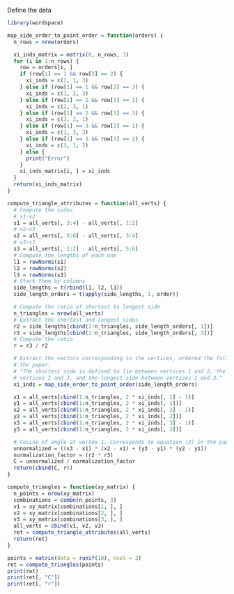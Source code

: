 Define the data

```r
library(wordspace)
```

```r
map_side_order_to_point_order = function(orders) {
  n_rows = nrow(orders)

  xi_inds_matrix = matrix(0, n_rows, 3)
  for (i in 1:n_rows) {
    row = orders[i, ]
    if (row[1] == 1 && row[3] == 2) {
      xi_inds = c(2, 1, 3)
    } else if (row[1] == 1 && row[3] == 3) {
      xi_inds = c(1, 2, 3)
    } else if (row[1] == 2 && row[3] == 1) {
      xi_inds = c(2, 3, 1)
    } else if (row[1] == 2 && row[3] == 3) {
      xi_inds = c(3, 2, 1)
    } else if (row[1] == 3 && row[3] == 1) {
      xi_inds = c(1, 3, 2)
    } else if (row[1] == 3 && row[3] == 2) {
      xi_inds = c(3, 1, 2)
    } else {
      print("Error")
    }
    xi_inds_matrix[i, ] = xi_inds
  }
  return(xi_inds_matrix)
}

compute_triangle_attributes = function(all_verts) {
  # Compute the sides
  # v1-v2
  s1 = all_verts[, 3:4] - all_verts[, 1:2]
  # v2-v3
  s2 = all_verts[, 5:6] - all_verts[, 3:4]
  # v3-v1
  s3 = all_verts[, 1:2] - all_verts[, 5:6]
  # Compute the lengths of each one
  l1 = rowNorms(s1)
  l2 = rowNorms(s2)
  l3 = rowNorms(s3)
  # Stack them by columns
  side_lengths = t(rbind(l1, l2, l3))
  side_length_orders = t(apply(side_lengths, 1, order))

  # Compute the ratio of shortest to longest side
  n_triangles = nrow(all_verts)
  # Extract the shortest and longest sides
  r2 = side_lengths[cbind(1:n_triangles, side_length_orders[, 1])]
  r3 = side_lengths[cbind(1:n_triangles, side_length_orders[, 3])]
  # Compute the ratio
  r = r3 / r2

  # Extract the vectors corresponding to the vertices, ordered the following convention descriped in
  # the paper:
  # "The shortest side is defined to lie between vertices 1 and 2, the intermediate side between
  # vertices 2 and 3, and the longest side between vertices 1 and 3."
  xi_inds = map_side_order_to_point_order(side_length_orders)

  x1 = all_verts[cbind(1:n_triangles, 2 * xi_inds[, 1] - 1)]
  y1 = all_verts[cbind(1:n_triangles, 2 * xi_inds[, 1])]
  x2 = all_verts[cbind(1:n_triangles, 2 * xi_inds[, 2] - 1)]
  y2 = all_verts[cbind(1:n_triangles, 2 * xi_inds[, 2])]
  x3 = all_verts[cbind(1:n_triangles, 2 * xi_inds[, 3] - 1)]
  y3 = all_verts[cbind(1:n_triangles, 2 * xi_inds[, 3])]

  # Cosine of angle at vertex 1. Corresponds to equation (3) in the paper
  unnormalized = ((x3 - x1) * (x2 - x1) + (y3 - y1) * (y2 - y1))
  normalization_factor = (r2 * r3)
  C = unnormalized / normalization_factor
  return(cbind(C, r))
}

compute_triangles = function(xy_matrix) {
  n_points = nrow(xy_matrix)
  combinations = combn(n_points, 3)
  v1 = xy_matrix[combinations[1, ], ]
  v2 = xy_matrix[combinations[2, ], ]
  v3 = xy_matrix[combinations[3, ], ]
  all_verts = cbind(v1, v2, v3)
  ret = compute_triangle_attributes(all_verts)
  return(ret)
}
```

```r
points = matrix(data = runif(10), ncol = 2)
ret = compute_triangles(points)
print(ret)
print(ret[, "C"])
print(ret[, "r"])
```
